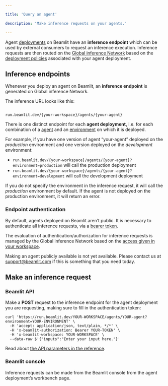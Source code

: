 ```yaml
---

title: 'Query an agent'

description: 'Make inference requests on your agents.'

---
```


Agent [deployments](../Functions%2015347e47b1ea80eda0e5d4354f5ba238) on Beamlit have an **inference endpoint** which can be used by external consumers to request an inference execution. Inference requests are then routed on the [Global inference Network](../Models/Global-Inference-Network%2013847e47b1ea8199a2b3fa9c62f9e09e) based on the [deployment policies](../Models/Model-deployment) associated with your agent deployment. 

## Inference endpoints

Whenever you deploy an agent on Beamlit, an **inference endpoint** is generated on Global inference Network.

The inference URL looks like this:

```

run.beamlit.dev/{your-workspace}/agents/{your-agent}

```

There is one distinct endpoint for each **agent deployment,** i.e. for each combination of a [agent](Overview%2015347e47b1ea807bbba6d269c01e633d) and an [environment](../Model-Governance/Environments) on which it is deployed. 

For example, if you have one version of agent “your-agent” deployed on the *production* environment and one version deployed on the *development* environment:

- `run.beamlit.dev/{your-workspace}/agents/{your-agent}?environment=production` will call the production deployment
- `run.beamlit.dev/{your-workspace}/agents/{your-agent}?environment=development` will call the development deployment

If you do not specify the environment in the inference request, it will call the *production* environment by default. If the agent is not deployed on the production environment, it will return an error.

### Endpoint authentication

By default, agents deployed on Beamlit aren’t public. It is necessary to authenticate all inference requests, via a [bearer token](../Security/Access-tokens).

The evaluation of authentication/authorization for inference requests is managed by the Global inference Network based on the [access given in your workspace](../Security/Workspace-access-control).

<Info>Making an agent publicly available is not yet available. Please contact us at [support@beamlit.com](mailto:support@beamlit.com) if this is something that you need today.</Info>

## Make an inference request

### Beamlit API

Make a **POST** request to the inference endpoint for the agent deployment you are requesting, making sure to fill in the authentication token:

```
curl 'https://run.beamlit.dev/YOUR-WORKSPACE/agents/YOUR-agent?environment=YOUR-ENVIRONMENT' \
  -H 'accept: application/json, text/plain, */*' \
  -H 'x-beamlit-authorization: Bearer YOUR-TOKEN' \
  -H 'x-beamlit-workspace: YOUR-WORKSPACE' \
  --data-raw $'{"inputs":"Enter your input here."}'
```

Read about [the API parameters in the reference](https://docs.beamlit.com/api-reference/inference).

### Beamlit console

Inference requests can be made from the Beamlit console from the agent deployment’s workbench page.